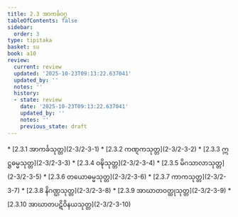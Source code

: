 ```yaml
---
title: 2.3 အာကင်္ခဝဂ္ဂ
tableOfContents: false
sidebar:
  order: 3
type: tipitaka
basket: su
book: a10
review:
  current: review
  updated: '2025-10-23T09:13:22.637041'
  updated_by: ''
  notes: ''
  history:
  - state: review
    date: '2025-10-23T09:13:22.637041'
    updated_by: ''
    notes: ''
    previous_state: draft
---
```



<ReviewStatus review={frontmatter.review} showDetails={true} />

<HypothesisAnnotation frontmatter={frontmatter} />

<DynamicBreadcrumb />



<TableOfContents book="a10" section="2.3">
* [2.3.1 အာကင်္ခသုတ္တ](2-3/2-3-1)
* [2.3.2 ကဏ္ဋကသုတ္တ](2-3/2-3-2)
* [2.3.3 ဣဋ္ဌဓမ္မသုတ္တ](2-3/2-3-3)
* [2.3.4 ဝဍ္ဎိသုတ္တ](2-3/2-3-4)
* [2.3.5 မိဂသာလာသုတ္တ](2-3/2-3-5)
* [2.3.6 တယောဓမ္မသုတ္တ](2-3/2-3-6)
* [2.3.7 ကာကသုတ္တ](2-3/2-3-7)
* [2.3.8 နိဂဏ္ဌသုတ္တ](2-3/2-3-8)
* [2.3.9 အာဃာတဝတ္ထုသုတ္တ](2-3/2-3-9)
* [2.3.10 အာဃာတပဋိဝိနယသုတ္တ](2-3/2-3-10)
</TableOfContents>